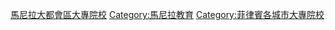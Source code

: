 [[Category:馬尼拉大都會區大專院校|]]
[[Category:馬尼拉教育|Category:馬尼拉教育]]
[[Category:菲律賓各城市大專院校|Category:菲律賓各城市大專院校]]